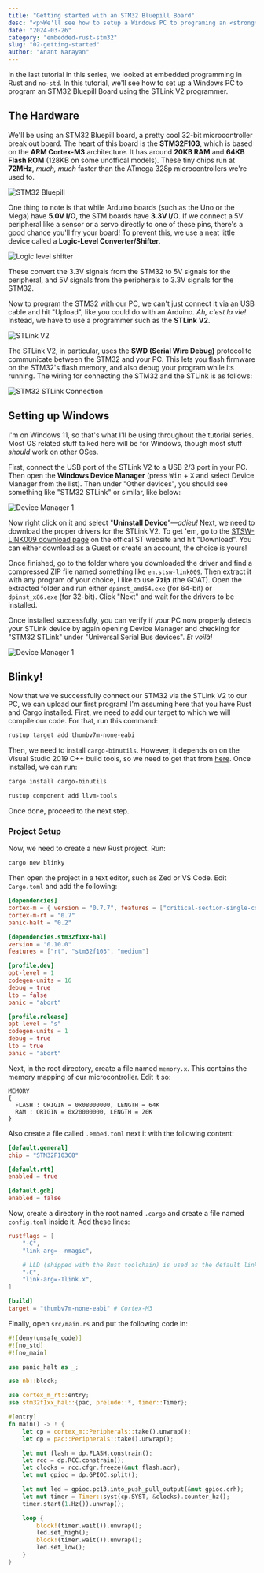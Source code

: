```yaml
---
title: "Getting started with an STM32 Bluepill Board"
desc: "<p>We'll see how to setup a Windows PC to programing an <strong>STM32 Bluepill Board</strong> with the <strong>STLink V2</strong> programmer. We'll also upload and test a simple blinky program.</p>"
date: "2024-03-26"
category: "embedded-rust-stm32"
slug: "02-getting-started"
author: "Anant Narayan"
---
```



In the last tutorial in this series, we looked at embedded programming in Rust and `no-std`. In this tutorial, we'll see how to set up a Windows PC to program an STM32 Bluepill Board using the STLink V2 programmer.

## The Hardware

We'll be using an STM32 Bluepill board, a pretty cool 32-bit microcontroller break out board. The heart of this board is the **STM32F103**, which is based on the **ARM Cortex-M3** architecture. It has around **20KB RAM** and **64KB Flash ROM** (128KB on some unoffical models). These tiny chips run at **72MHz**, *much, much* faster than the ATmega 328p microcontrollers we're used to.

<Image src="/images/embedded-rust-stm32/stm32.png"
       alt="STM32 Bluepill"
       caption="These breakout boards are pretty common and cost only $3-5!" />

One thing to note is that while Arduino boards (such as the Uno or the Mega) have **5.0V I/O**, the STM boards have **3.3V I/O**.
If we connect a 5V peripheral like a sensor or a servo directly to one of these pins, there's a good chance you'll fry your board! To prevent this, we use a neat little device called a **Logic-Level Converter/Shifter**.

<Image src="/images/embedded-rust-stm32/llc.png"
       alt="Logic level shifter"
       caption="The one pictured above is a 4-channel level shifter, meaning it can be used with 4 I/O peripherals!" />

These convert the 3.3V signals from the STM32 to 5V signals for the peripheral, and 5V signals from the peripherals to 3.3V signals for the STM32.

Now to program the STM32 with our PC, we can't just connect it via an USB cable and hit "Upload", like you could do with an Arduino. *Ah, c'est la vie!* Instead, we have to use a programmer such as the **STLink V2**.

<Image src="/images/embedded-rust-stm32/st-linkv2.png"
       alt="STLink V2"
       caption="The STLink V2 is a pretty cheap programmer+debugger for STM32/STM8 microcontroller boards." />

The STLink V2, in particular, uses the **SWD (Serial Wire Debug)** protocol to communicate between the STM32 and your PC. This lets you flash firmware on the STM32's flash memory, and also debug your program while its running. The wiring for connecting the STM32 and the STLink is as follows:

<Image src="/images/embedded-rust-stm32/stm32-stlink-connection.png"
       alt="STM32 STLink Connection"
       caption="" />

## Setting up Windows

I'm on Windows 11, so that's what I'll be using throughout the tutorial series. Most OS  related stuff talked here will be for Windows, though most stuff *should* work on other OSes.

First, connect the USB port of the STLink V2 to a USB 2/3 port in your PC. Then open the **Windows Device Manager** (press <kbd>Win</kbd> + <kbd>X</kbd> and select Device Manager from the list). Then under "Other devices", you should see something like "STM32 STLink" or similar, like below:

<Image src="/images/embedded-rust-stm32/device manager.png"
       alt="Device Manager 1"
       caption="" />

Now right click on it and select "**Uninstall Device**"—*adieu!* Next, we need to download the proper drivers for the STLink V2. To get 'em, go to the [STSW-LINK009 download page](https://www.st.com/en/development-tools/stsw-link009.html) on the offical ST website and hit "Download". You can either download as a Guest or create an account, the choice is yours!

Once finished, go to the folder where you downloaded the driver and find a compressed ZIP file named something like `en.stsw-link009`. Then extract it with any program of your choice, I like to use **7zip** (the GOAT). Open the extracted folder and run either `dpinst_amd64.exe` (for 64-bit) or `dpinst_x86.exe` (for 32-bit). Click "Next" and wait for the drivers to be installed.

Once installed successfully, you can verify if your PC now properly detects your STLink device by again opening Device Manager and checking for "STM32 STLink" under "Universal Serial Bus devices". *Et voilà!*

<Image src="/images/embedded-rust-stm32/device manager 2.png"
       alt="Device Manager 1"
       caption="The drivers are successfully installed, yay!" />

## Blinky!

Now that we've successfully connect our STM32 via the STLink V2 to our PC, we can upload our first program! I'm assuming here that you have Rust and Cargo installed. First, we need to add our target to which we will compile our code. For that, run this command:

```sh
rustup target add thumbv7m-none-eabi
```

Then, we need to install `cargo-binutils`. However, it depends on on the Visual Studio 2019 C++ build tools, so we need to get that from [here](https://visualstudio.microsoft.com/thank-you-downloading-visual-studio/?sku=BuildTools&rel=16). Once installed, we can run:

```sh
cargo install cargo-binutils

rustup component add llvm-tools
```

Once done, proceed to the next step.

### Project Setup

Now, we need to create a new Rust project. Run:

```sh
cargo new blinky
```

Then open the project in a text editor, such as Zed or VS Code. Edit `Cargo.toml` and add the following:

```toml
[dependencies]
cortex-m = { version = "0.7.7", features = ["critical-section-single-core"] }
cortex-m-rt = "0.7"
panic-halt = "0.2"

[dependencies.stm32f1xx-hal]
version = "0.10.0"
features = ["rt", "stm32f103", "medium"]

[profile.dev]
opt-level = 1
codegen-units = 16
debug = true
lto = false
panic = "abort"

[profile.release]
opt-level = "s"
codegen-units = 1
debug = true
lto = true
panic = "abort"
```

Next, in the root directory, create a file named `memory.x`. This contains the memory mapping of our microcontroller. Edit it so:

```x
MEMORY
{
  FLASH : ORIGIN = 0x08000000, LENGTH = 64K
  RAM : ORIGIN = 0x20000000, LENGTH = 20K
}
```

Also create a file called `.embed.toml` next it with the following content:

```toml
[default.general]
chip = "STM32F103C8"

[default.rtt]
enabled = true

[default.gdb]
enabled = false
```

Now, create a directory in the root named `.cargo` and create a file named `config.toml` inside it. Add these lines:

```toml
rustflags = [
    "-C",
    "link-arg=--nmagic",

    # LLD (shipped with the Rust toolchain) is used as the default linker
    "-C",
    "link-arg=-Tlink.x",
]

[build]
target = "thumbv7m-none-eabi" # Cortex-M3
```

Finally, open `src/main.rs` and put the following code in:

```rust
#![deny(unsafe_code)]
#![no_std]
#![no_main]

use panic_halt as _;

use nb::block;

use cortex_m_rt::entry;
use stm32f1xx_hal::{pac, prelude::*, timer::Timer};

#[entry]
fn main() -> ! {
    let cp = cortex_m::Peripherals::take().unwrap();
    let dp = pac::Peripherals::take().unwrap();

    let mut flash = dp.FLASH.constrain();
    let rcc = dp.RCC.constrain();
    let clocks = rcc.cfgr.freeze(&mut flash.acr);
    let mut gpioc = dp.GPIOC.split();

    let mut led = gpioc.pc13.into_push_pull_output(&mut gpioc.crh);
    let mut timer = Timer::syst(cp.SYST, &clocks).counter_hz();
    timer.start(1.Hz()).unwrap();

    loop {
        block!(timer.wait()).unwrap();
        led.set_high();
        block!(timer.wait()).unwrap();
        led.set_low();
    }
}
```

